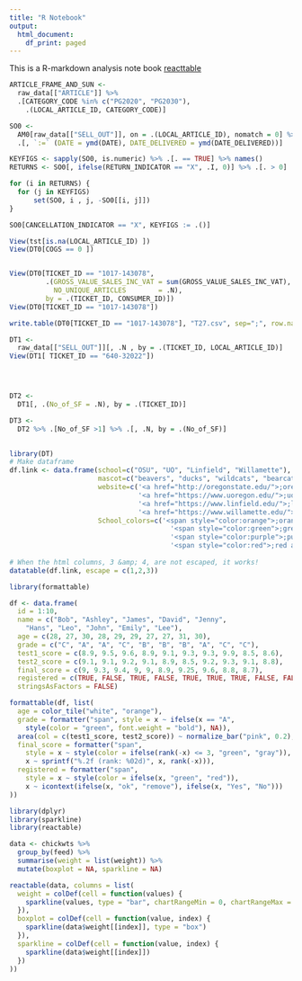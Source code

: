 ```yaml
---
title: "R Notebook"
output:
  html_document:
    df_print: paged
---
```

This is a R-markdown analysis note book
[reacttable](https://glin.github.io/reactable/articles/twitter-followers/twitter-followers.html)

```r
ARTICLE_FRAME_AND_SUN <- 
  raw_data[["ARTICLE"]] %>% 
  .[CATEGORY_CODE %in% c("PG2020", "PG2030"), 
    .(LOCAL_ARTICLE_ID, CATEGORY_CODE)]

SO0 <- 
  AM0[raw_data[["SELL_OUT"]], on = .(LOCAL_ARTICLE_ID), nomatch = 0] %>%
  .[, `:=` (DATE = ymd(DATE), DATE_DELIVERED = ymd(DATE_DELIVERED))] 

KEYFIGS <- sapply(SO0, is.numeric) %>% .[. == TRUE] %>% names()
RETURNS <- SO0[, ifelse(RETURN_INDICATOR == "X", .I, 0)] %>% .[. > 0]

for (i in RETURNS) {
  for (j in KEYFIGS)
      set(SO0, i , j, -SO0[[i, j]])
}

SO0[CANCELLATION_INDICATOR == "X", KEYFIGS := .()]

View(tst[is.na(LOCAL_ARTICLE_ID) ])
View(DT0[COGS == 0 ])


View(DT0[TICKET_ID == "1017-143078", 
         .(GROSS_VALUE_SALES_INC_VAT = sum(GROSS_VALUE_SALES_INC_VAT),
           NO_UNIQUE_ARTICLES        = .N), 
         by = .(TICKET_ID, CONSUMER_ID)])
View(DT0[TICKET_ID == "1017-143078"])

write.table(DT0[TICKET_ID == "1017-143078"], "T27.csv", sep=";", row.names= F, col.names=T)

DT1 <- 
  raw_data[["SELL_OUT"]][, .N , by = .(TICKET_ID, LOCAL_ARTICLE_ID)]
View(DT1[ TICKET_ID == "640-32022"])




DT2 <- 
  DT1[, .(No_of_SF = .N), by = .(TICKET_ID)] 

DT3 <- 
  DT2 %>% .[No_of_SF >1] %>% .[, .N, by = .(No_of_SF)]
 


```

```r
library(DT)
# Make dataframe
df.link <- data.frame(school=c("OSU", "UO", "Linfield", "Willamette"), 
                      mascot=c("beavers", "ducks", "wildcats", "bearcats"),
                      website=c('<a href="http://oregonstate.edu/">;oregonstate.edu</a>;',
                                '<a href="https://www.uoregon.edu/">;uoregon.edu</a>;',
                                '<a href="https://www.linfield.edu/">;linfield.edu</a>;',
                                '<a href="https://www.willamette.edu/">;willamette.edu</a>;'),
                      School_colors=c('<span style="color:orange">;orange &amp; black</span>;', 
                                        '<span style="color:green">;green &amp; yellow</span>;', 
                                        '<span style="color:purple">;purple and red</span>;', 
                                        '<span style="color:red">;red and yellow</span>;'))
 
# When the html columns, 3 &amp; 4, are not escaped, it works!
datatable(df.link, escape = c(1,2,3))
```

```r
library(formattable)

df <- data.frame(
  id = 1:10,
  name = c("Bob", "Ashley", "James", "David", "Jenny", 
    "Hans", "Leo", "John", "Emily", "Lee"), 
  age = c(28, 27, 30, 28, 29, 29, 27, 27, 31, 30),
  grade = c("C", "A", "A", "C", "B", "B", "B", "A", "C", "C"),
  test1_score = c(8.9, 9.5, 9.6, 8.9, 9.1, 9.3, 9.3, 9.9, 8.5, 8.6),
  test2_score = c(9.1, 9.1, 9.2, 9.1, 8.9, 8.5, 9.2, 9.3, 9.1, 8.8),
  final_score = c(9, 9.3, 9.4, 9, 9, 8.9, 9.25, 9.6, 8.8, 8.7),
  registered = c(TRUE, FALSE, TRUE, FALSE, TRUE, TRUE, TRUE, FALSE, FALSE, FALSE),
  stringsAsFactors = FALSE)

formattable(df, list(
  age = color_tile("white", "orange"),
  grade = formatter("span", style = x ~ ifelse(x == "A", 
    style(color = "green", font.weight = "bold"), NA)),
  area(col = c(test1_score, test2_score)) ~ normalize_bar("pink", 0.2),
  final_score = formatter("span",
    style = x ~ style(color = ifelse(rank(-x) <= 3, "green", "gray")),
    x ~ sprintf("%.2f (rank: %02d)", x, rank(-x))),
  registered = formatter("span",
    style = x ~ style(color = ifelse(x, "green", "red")),
    x ~ icontext(ifelse(x, "ok", "remove"), ifelse(x, "Yes", "No")))
))
```

```r
library(dplyr)
library(sparkline)
library(reactable)

data <- chickwts %>%
  group_by(feed) %>%
  summarise(weight = list(weight)) %>%
  mutate(boxplot = NA, sparkline = NA)

reactable(data, columns = list(
  weight = colDef(cell = function(values) {
    sparkline(values, type = "bar", chartRangeMin = 0, chartRangeMax = max(chickwts$weight))
  }),
  boxplot = colDef(cell = function(value, index) {
    sparkline(data$weight[[index]], type = "box")
  }),
  sparkline = colDef(cell = function(value, index) {
    sparkline(data$weight[[index]])
  })
))
```

